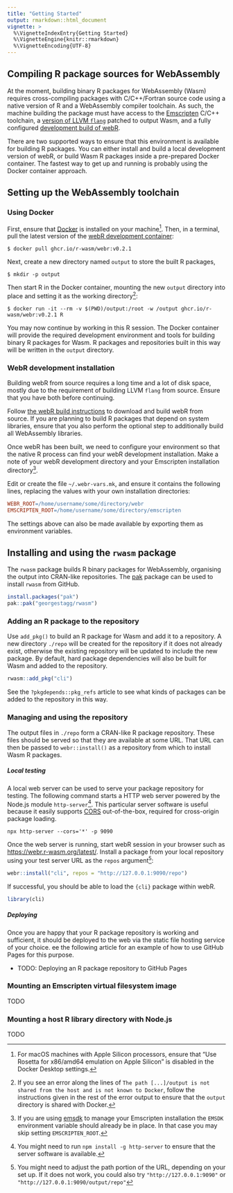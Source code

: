 ```yaml
---
title: "Getting Started"
output: rmarkdown::html_document
vignette: >
  %\VignetteIndexEntry{Getting Started}
  %\VignetteEngine{knitr::rmarkdown}
  %\VignetteEncoding{UTF-8}
---
```


## Compiling R package sources for WebAssembly

At the moment, building binary R packages for WebAssembly (Wasm) requires cross-compiling packages with C/C++/Fortran source code using a native version of R and a WebAssembly compiler toolchain. As such, the machine building the package must have access to the [Emscripten](https://emscripten.org) C/C++ toolchain, a [version of LLVM `flang`](https://github.com/lionel-/f18-llvm-project/tree/fix-webr) patched to output Wasm, and a fully configured [development build of webR](https://github.com/r-wasm/webr).

There are two supported ways to ensure that this environment is available for building R packages. You can either install and build a local development version of webR, or build Wasm R packages inside a pre-prepared Docker container. The fastest way to get up and running is probably using the Docker container approach.

## Setting up the WebAssembly toolchain {.tabset}

### Using Docker

First, ensure that [Docker](https://www.docker.com) is installed on your machine^[For macOS machines with Apple Silicon processors, ensure that "Use Rosetta for x86/amd64 emulation on Apple Silicon" is disabled in the Docker Desktop settings.]. Then, in a terminal, pull the latest version of the [webR development container](https://github.com/r-wasm/webr/pkgs/container/webr):

```console
$ docker pull ghcr.io/r-wasm/webr:v0.2.1
```

Next, create a new directory named `output` to store the built R packages,

```console
$ mkdir -p output
```

Then start R in the Docker container, mounting the new `output` directory into place and setting it as the working directory^[If you see an error along the lines of `The path [...]/output is not shared from the host and is not known to Docker`, follow the instructions given in the rest of the error output to ensure that the `output` directory is shared with Docker.]:

```console
$ docker run -it --rm -v $(PWD)/output:/root -w /output ghcr.io/r-wasm/webr:v0.2.1 R
```

You may now continue by working in this R session. The Docker container will provide the required development environment and tools for building binary R packages for Wasm. R packages and repositories built in this way will be written in the `output` directory.


### WebR development installation

Building webR from source requires a long time and a lot of disk space, mostly due to the requirement of building LLVM `flang` from source. Ensure that you have both before continuing.

Follow [the webR build instructions](https://github.com/r-wasm/webr#building-webr-from-source) to download and build webR from source. If you are planning to build R packages that depend on system libraries, ensure that you also perform the optional step to additionally build all WebAssembly libraries.

Once webR has been built, we need to configure your environment so that the native R process can find your webR development installation. Make a note of your webR development directory and your Emscripten installation directory^[If you are using [emsdk](https://github.com/emscripten-core/emsdk) to manage your Emscripten installation the `EMSDK` environment variable should already be in place. In that case you may skip setting `EMSCRIPTEN_ROOT`.].

Edit or create the file `~/.webr-vars.mk`, and ensure it contains the following lines, replacing the values with your own installation directories:

```Makefile
WEBR_ROOT=/home/username/some/directory/webr
EMSCRIPTEN_ROOT=/home/username/some/directory/emscripten
```

The settings above can also be made available by exporting them as environment variables.

## Installing and using the `rwasm` package

The `rwasm` package builds R binary packages for WebAssembly, organising the output into CRAN-like repositories. The [pak](https://pak.r-lib.org) package can be used to install `rwasm` from GitHub.

```r
install.packages("pak")
pak::pak("georgestagg/rwasm")
```

### Adding an R package to the repository

Use `add_pkg()` to build an R package for Wasm and add it to a repository. A new directory `./repo` will be created for the repository if it does not already exist, otherwise the existing repository will be updated to include the new package. By default, hard package dependencies will also be built for Wasm and added to the repository.

```r
rwasm::add_pkg("cli")
```
 
See the `?pkgdepends::pkg_refs` article to see what kinds of packages can be added to the repository in this way.

### Managing and using the repository

The output files in `./repo` form a CRAN-like R package repository. These files should be served so that they are available at some URL. That URL can then be passed to `webr::install()` as a repository from which to install Wasm R packages.

##### Local testing

A local web server can be used to serve your package repository for testing. The following command starts a HTTP web server powered by the Node.js module `http-server`^[You might need to run `npm install -g http-server` to ensure that the server software is available.]. This particular server software is useful because it easily supports [CORS](https://developer.mozilla.org/en-US/docs/Web/HTTP/CORS) out-of-the-box, required for cross-origin package loading.

```console
npx http-server --cors='*' -p 9090
```

Once the web server is running, start webR session in your browser such as <https://webr.r-wasm.org/latest/>. Install a package from your local repository using your test server URL as the `repos` argument^[You might need to adjust the path portion of the URL, depending on your set up. If it does not work, you could also try `"http://127.0.0.1:9090"` or `"http://127.0.0.1:9090/output/repo"`]:


```r
webr::install("cli", repos = "http://127.0.0.1:9090/repo")
```

If successful, you should be able to load the `{cli}` package within webR.

```r
library(cli)
```

##### Deploying

Once you are happy that your R package repository is working and sufficient, it should be deployed to the web via the static file hosting service of your choice. ee the following article for an example of how to use GitHub Pages for this purpose.

* TODO: Deploying an R package repository to GitHub Pages

### Mounting an Emscripten virtual filesystem image

TODO

### Mounting a host R library directory with Node.js

TODO
